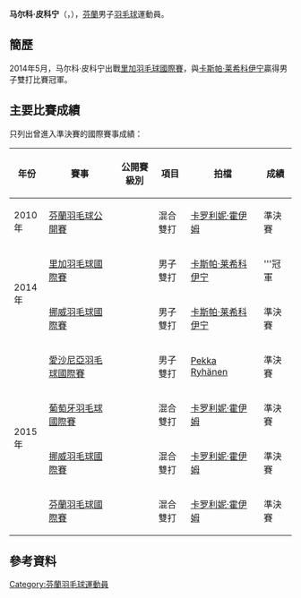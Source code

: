 {{noteTA|G1=Badminton}}
{{Infobox 羽球選手
| playername              = 马尔科·皮科宁<br/>{{lang|fi|Marko Pyykönen}}
| image                   = 
| size                    = 
| caption                 = 
| birth_name              = 
| date_of_birth           = {{birth_date_and_age|1989|9|30}}
| place_of_birth          = 
| height                  = 
| weight                  = 
| event                   = 男子雙打、混合雙打
| country                 = {{FIN}}
| years_active            = 
| handedness              = 
| coach                   = 
| highest_ranking         = 第190位（男雙-[[Pekka_Ryhänen|Ryhänen]]）
| date_of_highest_ranking = 2015年4月30日<ref name="ranking">[http://bwfcontent.tournamentsoftware.com/ranking/player.aspx?id=8923&player=311206 BWF World Ranking - Ranking of Marko PYYKONEN (54434)]{{en}}</ref>
| current_ranking         = 第190位（男雙-[[Pekka_Ryhänen|Ryhänen]]）<br/>第196位（男雙-[[卡斯帕·莱希科伊宁|莱希科伊宁]]）<br/>第554位（男雙-[[安东·凯斯提|凯斯提]]）<br/>第240位（混雙-[[卡罗利妮·霍伊姆|霍伊姆]]）<br/>第408位（混雙-[[玛蒂尔达·林霍尔姆|林霍尔姆]]）
| date_of_current_ranking = 2015年4月30日<ref>[http://bwfcontent.tournamentsoftware.com/ranking/category.aspx?id=8923&category=474 BWF World Ranking - BWF世界排名榜 (4/30/2015) - Men's doubles] {{Wayback|url=http://bwfcontent.tournamentsoftware.com/ranking/category.aspx?id=8923&category=474 |date=20190713044922 }}{{en}}</ref><ref>[http://bwfcontent.tournamentsoftware.com/ranking/category.aspx?id=8923&category=476 BWF World Ranking - BWF世界排名榜 (4/30/2015) - Mixed doubles]{{en}}</ref>
| played                  = 1勝–3負（男單）<br/>23勝–16負（男雙）<br/>18勝–13負（混雙）
| titles                  = 
| bwf_profile             = 6252BF09-4B1B-4987-8BE5-4541C9BE65FD
| bwf_id                  = 54434
| updated                 = 2015年5月4日
}}
{{MedalTableTop}}
{{MedalSport | 男子[[羽毛球|羽毛球]]}}
{{MedalCountry | {{FIN}}}}
{{MedalBottom}}
'''马尔科·皮科宁'''（{{lang-fi|Marko Pyykönen}}，{{bd|1989年|9月30日||}}），[[芬蘭|芬蘭]]男子[[羽毛球|羽毛球]]運動員。

==簡歷==
2014年5月，马尔科·皮科宁出戰[[2014年里加羽毛球國際賽|里加羽毛球國際賽]]，與[[卡斯帕·莱希科伊宁|卡斯帕·莱希科伊宁]]贏得男子雙打比賽冠軍。

==主要比賽成績==
只列出曾進入準決賽的國際賽事成績：
{| class=wikitable style="text-align:center; font-size:small;" 
!width="50"|年份
!width="180"|賽事
!width="80"|公開賽級別
!width="60"|項目
!width="150"|拍檔
!width="50"|成績
|-
!rowspan="1"|2010年
|[[2010年芬蘭羽毛球公開賽|芬蘭羽毛球公開賽]]
|{{BWFIC}}
|混合雙打
|{{flagicon|EST}} [[卡罗利妮·霍伊姆|卡罗利妮·霍伊姆]]
|bgcolor="#b8860b"|準決賽
|-
!rowspan="2"|2014年
|[[2014年里加羽毛球國際賽|里加羽毛球國際賽]]
|{{BWFFS}}
|男子雙打
|[[卡斯帕·莱希科伊宁|卡斯帕·莱希科伊宁]]
|bgcolor="gold"|'''冠軍
|-
|[[2014年挪威羽毛球國際賽|挪威羽毛球國際賽]]
|{{BWFIS}}
|男子雙打
|[[卡斯帕·莱希科伊宁|卡斯帕·莱希科伊宁]]
|bgcolor="#b8860b"|準決賽
|-
!rowspan="4"|2015年
|[[2015年愛沙尼亞羽毛球國際賽|愛沙尼亞羽毛球國際賽]]
|{{BWFIS}}
|男子雙打
|[[Pekka_Ryhänen|Pekka Ryhänen]]
|bgcolor="#b8860b"|準決賽
|-
|[[2015年葡萄牙羽毛球國際賽|葡萄牙羽毛球國際賽]]
|{{BWFIS}}
|混合雙打
|{{flagicon|EST}} [[卡罗利妮·霍伊姆|卡罗利妮·霍伊姆]]
|bgcolor="#b8860b"|準決賽
|-
|[[2015年挪威羽毛球國際賽|挪威羽毛球國際賽]]
|{{BWFIS}}
|混合雙打
|{{flagicon|EST}} [[卡罗利妮·霍伊姆|卡罗利妮·霍伊姆]]
|bgcolor="#b8860b"|準決賽
|-
|[[2015年芬蘭羽毛球國際賽|芬蘭羽毛球國際賽]]
|{{BWFIS}}
|混合雙打
|{{flagicon|EST}} [[卡罗利妮·霍伊姆|卡罗利妮·霍伊姆]]
|bgcolor="#b8860b"|準決賽
|}
{{BWF賽事級別索引}}

==參考資料==
{{Reflist}}

{{DEFAULTSORT:Pyykonen, Marko}}
[[Category:芬蘭羽毛球運動員|Category:芬蘭羽毛球運動員]]